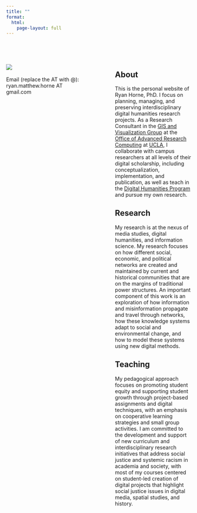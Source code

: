 ```yaml
---
title: ""
format: 
  html:
    page-layout: full
---
```


<br />
<br />

:::: {.columns style='display: flex !important; height: 90%; align-items: flex-start;'}

::: {.column width="45%"}
![](images/Horne_Ryan_circle_web.jpg)
<br/>
<br />
 Email (replace the AT with @): ryan.matthew.horne AT gmail.com
:::

::: {.column width="10%"}
<!-- empty column to create gap -->
:::

::: {.column width="45%" }
## About

This is the personal website of Ryan Horne, PhD. I focus on planning, managing, and preserving interdisciplinary digital humanities research projects. As a Research Consultant in the [GIS and Visualization Group](https://oarc.ucla.edu/get-help/consulting-groups/gis-and-visualization-group) at the [Office of Advanced Research Computing](https://oarc.ucla.edu/) at [UCLA](https://www.ucla.edu/), I collaborate with campus researchers at all levels of their digital scholarship, including conceptualization, implementation, and publication, as well as teach in the [Digital Humanities Program](https://dh.ucla.edu/) and pursue my own research.  

## Research

My research is at the nexus of media studies, digital humanities, and information science. My research focuses on how different social, economic, and political networks are created and maintained by current and historical communities that are on the margins of traditional power structures. An important component of this work is an exploration of how information and misinformation propagate and travel through networks, how these knowledge systems adapt to social and environmental change, and how to model these systems using new digital methods.

## Teaching

My pedagogical approach focuses on promoting student equity and supporting student growth through project-based assignments and digital techniques, with an emphasis on cooperative learning strategies and small group activities. I am committed to the development and support of new curriculum and interdisciplinary research initiatives that address social justice and systemic racism in academia and society, with most of my courses centered on student-led creation of digital projects that highlight social justice issues in digital media, spatial studies, and history.

:::

::::